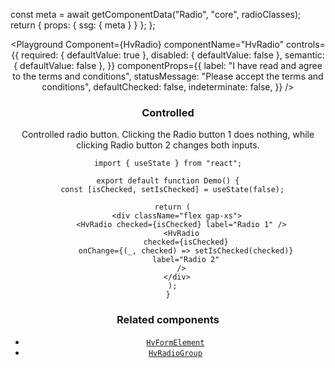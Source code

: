 


  const meta = await getComponentData("Radio", "core", radioClasses);
  return { props: { ssg: { meta } } };
};

<Header />

<Playground
  Component={HvRadio}
  componentName="HvRadio"
  controls={{
    required: { defaultValue: true },
    disabled: { defaultValue: false },
    semantic: { defaultValue: false },
  }}
  componentProps={{
    label: "I have read and agree to the terms and conditions",
    statusMessage: "Please accept the terms and conditions",
    defaultChecked: false,
    indeterminate: false,
  }}
/>

### Controlled

Controlled radio button. Clicking the Radio button 1 does nothing, while clicking Radio button 2 changes both inputs.

```tsx live
import { useState } from "react";

export default function Demo() {
  const [isChecked, setIsChecked] = useState(false);

  return (
    <div className="flex gap-xs">
      <HvRadio checked={isChecked} label="Radio 1" />
      <HvRadio
        checked={isChecked}
        onChange={(_, checked) => setIsChecked(checked)}
        label="Radio 2"
      />
    </div>
  );
}
```

### Related components

- [`HvFormElement`](/components/form-element)
- [`HvRadioGroup`](/components/radio-group)
